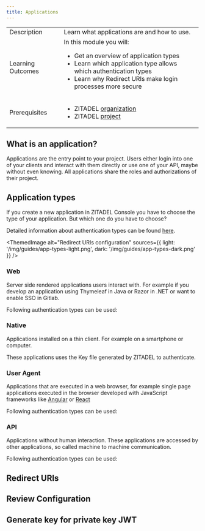 ```yaml
---
title: Applications
---
```




<table className="table-wrapper">
  <tbody>
      <tr>
          <td>Description</td>
          <td>Learn what applications are and how to use.</td>
      </tr>
      <tr>
          <td>Learning Outcomes</td>
          <td>
              In this module you will:
              <ul>
                <li>Get an overview of application types</li>
                <li>Learn which application type allows which authentication types</li>
                <li>Learn why Redirect URIs make login processes more secure</li>
              </ul>
          </td>
      </tr>
      <tr>
          <td>Prerequisites</td>
          <td>
              <ul>
                  <li>ZITADEL <a href="./organizations">organization</a></li>
                  <li>ZITADEL <a href="./projects">project</a></li>
              </ul>
          </td>
      </tr>
    </tbody>
</table>

## What is an application?

Applications are the entry point to your project. Users either login into one of your clients and interact with them directly or use one of your API, maybe without even knowing. All applications share the roles and authorizations of their project.

<!-- TODO: oidc vs saml --->

## Application types

If you create a new application in ZITADEL Console you have to choose the type of your application. But which one do you have to choose?

Detailed information about authentication types can be found [here](../authentication/login-users#create-application).

<ThemedImage
  alt="Redirect URIs configuration"
  sources={{
    light: '/img/guides/app-types-light.png',
    dark: '/img/guides/app-types-dark.png'
  }}
/>

### Web

Server side rendered applications users interact with. For example if you develop an application using Thymeleaf in Java or Razor in .NET or want to enable SSO in Gitlab.

Following authentication types can be used:

<AuthType appType="web"/>

### Native

Applications installed on a thin client. For example on a smartphone or computer. 

These applications uses the Key file generated by ZITADEL to authenticate.

<AuthType appType="native"/>

### User Agent

Applications that are executed in a web browser, for example single page applications executed in the browser developed with JavaScript frameworks like [Angular](../../quickstarts/login/angular) or [React](../../quickstarts/login/react)

Following authentication types can be used:

<AuthType appType="user-agent"/>

### API

Applications without human interaction. These applications are accessed by other applications, so called machine to machine communication.

Following authentication types can be used:

<AuthType appType="api"/>

## Redirect URIs

<RedirectURIs appType="web"/>

## Review Configuration

<ReviewConfig authType="code"/>

## Generate key for private key JWT

<GenerateKey appType="api"/>